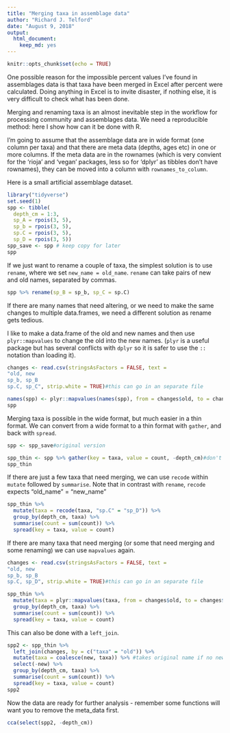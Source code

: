 ```yaml
---
title: "Merging taxa in assemblage data"
author: "Richard J. Telford"
date: "August 9, 2018"
output:
  html_document:
    keep_md: yes
---
```


```r
knitr::opts_chunk$set(echo = TRUE)
```

One possible reason for the impossible percent values I've found in assemblages data is that taxa have been merged in Excel after percent were calculated. Doing anything in Excel is to invite disaster, if nothing else, it is very difficult to check what has been done.

Merging and renaming taxa is an almost inevitable step in the workflow for processing community and assemblages data. We need a reproducible method: here I show how can it be done with R.

I'm going to assume that the assemblage data are in wide format (one column per taxa) and that there are meta data (depths, ages etc) in one or more columns. If the meta data are in the rownames (which is very convient for the 'rioja' and 'vegan' packages, less so for 'dplyr' as tibbles don't have rownames), they can be moved into a column with `rownames_to_column`.

Here is a small artificial assemblage dataset.

```r
library("tidyverse")
set.seed(1)
spp <- tibble(
  depth_cm = 1:3, 
  sp_A = rpois(3, 5), 
  sp_b = rpois(3, 5), 
  sp.C = rpois(3, 5), 
  sp_D = rpois(3, 5))
spp_save <- spp # keep copy for later
spp
```

If we just want to rename a couple of taxa, the simplest solution is to use `rename`, where we set `new_name = old_name`. `rename` can take pairs of new and old names, separated by commas.

```r
spp %>% rename(sp_B = sp_b, sp_C = sp.C)
```

If there are many names that need altering, or we need to make the same changes to multiple data.frames, we need a different solution as rename gets tedious.

I like to make a data.frame of the old and new names and then use `plyr::mapvalues` to change the old into the new names. (`plyr` is a useful package but has several conflicts with `dplyr` so it is safer to use the `::` notation than loading it).

```r
changes <- read.csv(stringsAsFactors = FALSE, text = 
"old, new
sp_b, sp_B
sp.C, sp_C", strip.white = TRUE)#this can go in an separate file

names(spp) <- plyr::mapvalues(names(spp), from = changes$old, to = changes$new)
spp
```


Merging taxa is possible in the wide format, but much easier in a thin format. We can convert from a wide format to a thin format with `gather`, and back with `spread`.

```r
spp <- spp_save#original version

spp_thin <- spp %>% gather(key = taxa, value = count, -depth_cm)#don't gather depth_cm
spp_thin
```

If there are just a few taxa that need merging, we can use `recode` within `mutate` followed by `summarise`.  Note that in contrast with `rename`, `recode` expects "old_name" = "new_name"  

```r
spp_thin %>% 
  mutate(taxa = recode(taxa, "sp.C" = "sp_D")) %>% 
  group_by(depth_cm, taxa) %>% 
  summarise(count = sum(count)) %>% 
  spread(key = taxa, value = count)
```

If there are many taxa that need merging (or some that need merging and some renaming) we can use `mapvalues` again.

```r
changes <- read.csv(stringsAsFactors = FALSE, text = 
"old, new
sp_b, sp_B
sp.C, sp_D", strip.white = TRUE)#this can go in an separate file

spp_thin %>% 
  mutate(taxa = plyr::mapvalues(taxa, from = changes$old, to = changes$new)) %>% 
  group_by(depth_cm, taxa) %>% 
  summarise(count = sum(count)) %>% 
  spread(key = taxa, value = count)
```

This can also be done with a `left_join`. 


```r
spp2 <- spp_thin %>% 
  left_join(changes, by = c("taxa" = "old")) %>% 
  mutate(taxa = coalesce(new, taxa)) %>% #takes original name if no new one.
  select(-new) %>% 
  group_by(depth_cm, taxa) %>% 
  summarise(count = sum(count)) %>% 
  spread(key = taxa, value = count)
spp2
```

Now the data are ready for further analysis - remember some functions will want you to remove the meta_data first.

```r
cca(select(spp2, -depth_cm))
```

